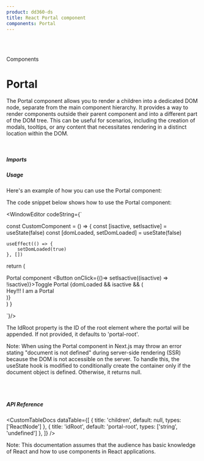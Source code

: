 ```yaml
---
product: dd360-ds
title: React Portal component
components: Portal
---
```


<br id='top' />
<br />

<Label>Components</Label>

# <span name="floating-nav">Portal</span>

The Portal component allows you to render a children into a dedicated DOM node, 
separate from the main component hierarchy. It provides a way to render 
components outside their parent component and into a different part of the DOM 
tree. This can be useful for scenarios, including the creation 
of modals, tooltips, or any content that necessitates rendering in a distinct 
location within the DOM. 

<br />

##### <span name="floating-nav">Imports</span>

<WindowEditor codeString="import { Portal } from 'dd360-ds/Portal'" />

##### <span name="floating-nav">Usage</span>

Here's an example of how you can use the Portal component:

<ContainerComponentDoc>
  <PortalCustom />
</ContainerComponentDoc>

The code snippet below shows how to use the Portal component:

<WindowEditor
    codeString={`

const CustomComponent = () => {
    const [isactive, setIsactive] = useState(false)
    const [domLoaded, setDomLoaded] = useState(false)

    useEffect(() => {
        setDomLoaded(true)
    }, [])

  return (
    <div className='relative flex items-center gap-4'>
      <Text size='base' bold>Portal component</Text>
      <Button onClick={()=> setIsactive((isactive) => !isactive)}>Toggle Portal</Button>
      {domLoaded && isactive && (
        <Portal>
          <div className='fixed left-1/2 top-1/2 w-40 h-24 flex justify-center items-center border rounded-lg bg-white'>
            <Text>Hey!!! I am a Portal</Text>
          </div>
        </Portal>
      )}
    </div>
  )
}

`}/>

The IdRoot property is the ID of the root element where the portal will be 
appended. If not provided, it defaults to 'portal-root'.

Note: When using the Portal component in Next.js may throw an error stating "document is not defined" during server-side 
rendering (SSR) because the DOM is not accessible on the server. To handle this, 
the useState hook is modified to conditionally create the container only if the 
document object is defined. Otherwise, it returns null.

<br />
<br />

##### <span name="floating-nav">API Reference</span>

<CustomTableDocs
  dataTable={[
    { title: 'children', default: null, types: ['ReactNode'] },
    { title: 'idRoot', default: 'portal-root', types: ['string', 'undefined'] },
  ]}
/>

Note: This documentation assumes that the audience has basic knowledge of React
and how to use components in React applications.

<BackAndForwardController />